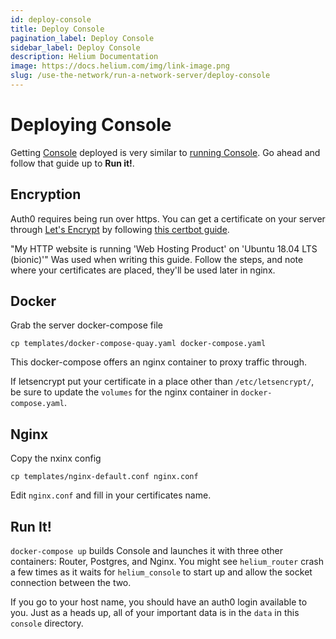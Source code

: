 ```yaml
---
id: deploy-console
title: Deploy Console
pagination_label: Deploy Console
sidebar_label: Deploy Console
description: Helium Documentation
image: https://docs.helium.com/img/link-image.png
slug: /use-the-network/run-a-network-server/deploy-console
---
```


# Deploying Console

Getting [Console](https://github.com/helium/console) deployed is very similar to
[running Console](/use-the-network/run-a-network-server/run-console/). Go ahead and follow that
guide up to **Run it!**.

## Encryption

Auth0 requires being run over https. You can get a certificate on your server through
[Let's Encrypt](https://letsencrypt.org/getting-started/) by following
[this certbot guide](https://certbot.eff.org/instructions).

"My HTTP website is running 'Web Hosting Product' on 'Ubuntu 18.04 LTS (bionic)'" Was used when
writing this guide. Follow the steps, and note where your certificates are placed, they'll be used
later in nginx.

## Docker

Grab the server docker-compose file

```
cp templates/docker-compose-quay.yaml docker-compose.yaml
```

This docker-compose offers an nginx container to proxy traffic through.

If letsencrypt put your certificate in a place other than `/etc/letsencrypt/`, be sure to update the
`volumes` for the nginx container in `docker-compose.yaml`.

## Nginx

Copy the nxinx config

```
cp templates/nginx-default.conf nginx.conf
```

Edit `nginx.conf` and fill in your certificates name.

## Run It!

`docker-compose up` builds Console and launches it with three other containers: Router, Postgres,
and Nginx. You might see `helium_router` crash a few times as it waits for `helium_console` to start
up and allow the socket connection between the two.

If you go to your host name, you should have an auth0 login available to you. Just as a heads up,
all of your important data is in the `data` in this `console` directory.

